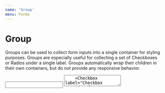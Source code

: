 ```yaml
---
name: 'Group'
menu: Forms
---
```




# Group

Groups can be used to collect form inputs into a single container for styling purposes.  Groups are especially useful
for collecting a set of Checkboxes or Radios under a single label.  Groups automatically wrap their children in their 
own containers, but do not provide any responsive behavior.

<Playground>
    <Input label="Input outside of a Group" />
    <Textarea label="Textarea outside of a Group" />
    <Checkbox label="Checkbox outside of a Group" />
    <Radio label="Radio outside of a Group" />
    <Select label="Select outside of a Group">
      <option>Option 1</option>
    </Select>
  <Group>
    <Input label="Input inside of a Group" />
    <Textarea label="Textarea inside of a Group" />
    <Checkbox label="Checkbox inside of a Group" />
    <Radio label="Radio inside of a Group" />
    <Select label="Select inside of a Group">
      <option>Option 1</option>
    </Select>
  </Group>
  <Group heading="Optional Group header">
    <Radio label="Radio inside of a Group" />
    <Radio label="Radio inside of a Group" />
    <Radio label="Radio inside of a Group" />
    <Radio label="Radio inside of a Group" />
  </Group>
</Playground>

## Props

<Props of={Group} />
